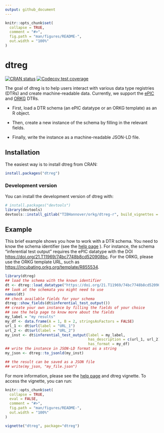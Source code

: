 ```yaml
---
output: github_document
---
```


<!-- README.md is generated from README.Rmd. Please edit that file -->

```r
knitr::opts_chunk$set(
  collapse = TRUE,
  comment = "#>",
  fig.path = "man/figures/README-",
  out.width = "100%"
)
```

# dtreg

<!-- badges: start -->
[![CRAN status](https://www.r-pkg.org/badges/version/dtreg)](https://CRAN.R-project.org/package=dtreg)
[![Codecov test coverage](https://codecov.io/gh/OlgaLezhnina/dtreg_R/branch/master/graph/badge.svg)](https://app.codecov.io/gh/OlgaLezhnina/dtreg_R?branch=master)
<!-- badges: end -->

The goal of dtreg is to help users interact with various data type registries (DTRs) and create machine-readable data.
Currently, we support the [ePIC](https://fc4e-t4-3.github.io/) and [ORKG](https://orkg.org/) DTRs.

* First, load a DTR schema (an ePIC datatype or an ORKG template) as an R object.

* Then, create a new instance of the schema by filling in the relevant fields.

* Finally, write the instance as a machine-readable JSON-LD file.   

## Installation

The easiest way is to install dtreg from CRAN:

``` r
install.packages("dtreg")
```
### Development version

You can install the development version of dtreg with:

``` r
# install.packages("devtools")
library(devtools)
devtools::install_gitlab("TIBHannover/orkg/dtreg-r", build_vignettes = TRUE)
```

## Example

This brief example shows you how to work with a DTR schema.
You need to know the schema identifier (see the [help page](https://orkg.org/help-center/article/47/reborn_articles) ).
For instance, the schema "inferential test output" requires the ePIC datatype with the DOI <https://doi.org/21.T11969/74bc7748b8cd520908bc>.
For the ORKG, please use the ORKG template URL, such as <https://incubating.orkg.org/template/R855534>.

```r
library(dtreg)
## load the schema with the known identifier
dt <- dtreg::load_datatype("https://doi.org/21.T11969/74bc7748b8cd520908bc")
## look at the schemata you might need to use
names(dt)
## check available fields for your schema
dtreg::show_fields(dt$inferential_test_output())
## create your own instance by filling the fields of your choice
## see the help page to know more about the fields
my_label = "my results"
my_df <- data.frame(A = 1, B = 2, stringsAsFactors = FALSE)
url_1 <- dt$url(label = "URL_1")
url_2 <- dt$url(label = "URL_2")
my_inst <- dt$inferential_test_output(label = my_label,
                                      has_description = c(url_1, url_2),
                                      has_format = my_df)
## write the instance in JSON-LD format as a string
my_json <- dtreg::to_jsonld(my_inst)

## the result can be saved as a JSON file
## write(my_json, "my_file.json")
```

For more information, please see the [help page](https://orkg.org/help-center/article/47/reborn_articles) and dtreg vignette. To access the vignette, you can run: 

```r
knitr::opts_chunk$set(
  collapse = TRUE,
  eval = FALSE,
  comment = "#>",
  fig.path = "man/figures/README-",
  out.width = "100%"
)
```

```r
vignette("dtreg", package="dtreg")
```
